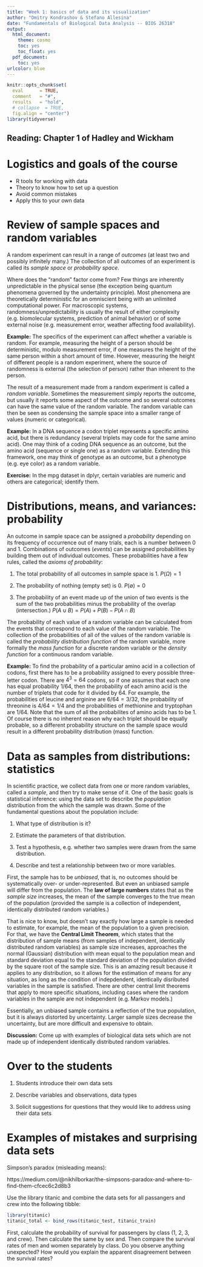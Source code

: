 ```yaml
---
title: "Week 1: basics of data and its visualization"
author: "Dmitry Kondrashov & Stefano Allesina"
date: "Fundamentals of Biological Data Analysis -- BIOS 26318"
output:
  html_document:
    theme: cosmo
    toc: yes
    toc_float: yes
  pdf_document:
    toc: yes
urlcolor: blue
---
```


```r
knitr::opts_chunk$set(
  eval      = TRUE,
  comment   = "#",
  results   = "hold",
  # collapse  = TRUE,
  fig.align = "center")
library(tidyverse)
```

## Reading:  Chapter 1 of Hadley and Wickham



# Logistics and goals of the course

* R tools for working with data
* Theory to know how to set up a question
* Avoid common mistakes
* Apply this to your own data


# Review of sample spaces and random variables

A random experiment can result in a range of *outcomes* (at least two and possibly infinitely many.) The collection of all outcomes of an experiment is called its *sample space* or *probability space*.

Where does the "random" factor come from? Few things are inherently unpredictable in the physical sense (the exception being quantum phenomena governed by the undertainty principle). Most phenomena are theoretically deterministic for an omniscient being with an unlimited computational power. For macroscopic systems, randomness/unpredictability is usually the result of either complexity (e.g. biomolecular systems, prediction of animal behavior) or of some external noise (e.g. measurement error, weather affecting food availability).

**Example:** The specifics of the experiment can affect whether a variable is random. For example, measuring the height of a person should be deterministic, modulo measurement error, if one measures the height of the same person within a short amount of time. However, measuring the height of different people is a random experiment, where the source of randomness is external (the selection of person) rather than inherent to the person.

The result of a measurement made from a random experiment is called a *random variable*. Sometimes the measurement simply reports the outcome, but usually it reports some aspect of the outcome and so several outcomes can have the same value of the random variable. The random variable can then be seen as condensing the sample space into a smaller range of values (numeric or categorical).

**Example:** In a DNA sequence a codon triplet represents a specific amino acid, but there is redundancy (several triplets may code for the same amino acid). One may think of a coding DNA sequence as an outcome, but the amino acid (sequence or single one) as a random variable. Extending this framework, one may think of genotype as an outcome, but a phenotype (e.g. eye color) as a random variable.


**Exercise:** In the mpg dataset in dplyr, certain variables are numeric and others are categorical; identify them.

# Distributions, means, and variances: probability

An outcome in sample space can be assigned a *probability* depending on its frequency of occurrence out of many trials, each is a number between 0 and 1. Combinations of outcomes (*events*) can be assigned probabilities by building them out of individual outcomes.  These probabilities have a few rules, called the *axioms of probability*:

1. The total probability of all outcomes in sample space is 1. $P(\Omega) = 1$

2. The probability of nothing (empty set) is 0. $P(\emptyset) = 0$

3. The probability of an event made up of the union of two events is the sum of the two probabilities minus the probability of the overlap (intersection.) $P(A \cup B) = P(A) + P(B) - P(A \cap B)$

The probability of each value of a random variable can be calculated from the events that correspond to each value of the random variable. The collection of the probabilities of all of the values of the random variable is called the *probability distribution function* of the random variable, more formally the *mass function* for a discrete random variable or the *density function* for a continuous random variable.

**Example:** To find the probability of a particular amino acid in a collection of codons, first there has to be a probability assigned to every possible three-letter codon. There are $4^3 = 64$ codons, so if one assumes that each one has equal probability $1/64$, then the probability of each amino acid is the number of triplets that code for it divided by 64. For example, the probabilities of leucine and arginine are $6/64 = 3/32$, the probability of threonine is $4/64 = 1/4$ and the probabilities of methionine and tryptophan are $1/64$. Note that the sum of all the probabilites of amino acids has to be 1. Of course there is no inherent reason why each triplet should be equally probable, so a different probability structure on the sample space would result in a different probability distribution (mass) function.

# Data as samples from distributions: statistics

In scientific practice, we collect data from one or more random variables, called a *sample*, and then try to make sense of it. One of the basic goals is statistical inference: using the data set to describe the *population* distribution from the which the sample was drawn. Some of the fundamental questions about the population include:

1. What type of distribution is it?

2. Estimate the parameters of that distribution.

3. Test a hypothesis, e.g. whether two samples were drawn from the same distribution.

4. Describe and test a relationship between two or more variables.

First, the sample has to be *unbiased*, that is, no outcomes should be systematically over- or under-represented. But even an unbiased sample will differ from the population. The **law of large numbers** states that as the *sample size* increases, the mean of the sample converges to the true mean of the population (provided the sample is a collection of independent, identically distributed random variables.)

That is nice to know, but doesn't say exactly how large a sample is needed to estimate, for example, the mean of the population to a given precision. For that, we have the **Central Limit Theorem**, which states that the distribution of sample means (from samples of independent, identically distributed random variables) as sample size increases, approaches the normal (Gaussian) distribution with mean equal to the population mean and standard deviation equal to the standard deviation of the population divided by the square root of the sample size. This is an amazing result because it applies to any distribution, so it allows for the estimation of means for any situation, as long as the condition of indepdendent, identically disributed variables in the sample is satisfied. There are other central limit theorems that apply to more specific situations, including cases where the random variables in the sample are not independent (e.g. Markov models.)

Essentially, an unbiased sample contains a reflection of the true population, but it is always distorted by uncertainty. Larger sample sizes decrease the uncertainty, but are more difficult and expensive to obtain.

**Discussion:** Come up with examples of biological data sets which are not made up of independent identically distributed random variables.

# Over to the students

1. Students introduce their own data sets


2. Describe variables and observations, data types


3. Solicit suggestions for questions that they would like to address using their data sets

# Examples of mistakes and surprising data sets

Simpson's paradox (misleading means):

https://medium.com/@nikhilborkar/the-simpsons-paradox-and-where-to-find-them-cfcec6c2d8b3

Use the library titanic and combine the data sets for all passangers and crew into the following tibble:
```r
library(titanic)
titanic_total <- bind_rows(titanic_test, titanic_train)
```

First, calculate the probability of survival for passengers by class (1, 2, 3, and crew). Then calculate the same by sex and. Then compare the survival rates of men and women separately by class. Do you observe  anything unexpected? How would you explain the apparent disagreement between the survival rates?

